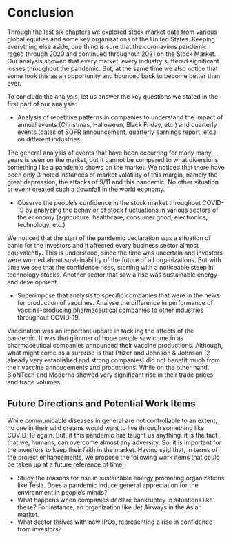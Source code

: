 # Conclusion

Through the last six chapters we explored stock market data from various global equities and some key organizations of the United States. Keeping everything else aside, one thing is sure that the coronavirus pandemic raged through 2020 and continued throughout 2021 on the Stock Market. Our analysis showed that every market, every industry suffered significant losses throughout the pandemic. But, at the same time we also notice that some took this as an opportunity and bounced back to become better than ever. 

To conclude the analysis, let us answer the key questions we stated in the first part of our analysis:

- Analysis of repetitive patterns in companies to understand the impact of annual events (Christmas, Halloween, Black Friday, etc.) and quarterly events (dates of SOFR announcement, quarterly earnings report, etc.) on different industries.

The general analysis of events that have been occurring for many many years is seen on the market, but it cannot be compared to what diversions something like a pandemic shows on the market. We noticed that there have been only 3 noted instances of market volatility of this margin, namely the great depression, the attacks of 9/11 and this pandemic. No other situation or event created such a downfall in the world economy. 

- Observe the people’s confidence in the stock market throughout COVID-19 by analyzing the behavior of stock fluctuations in various sectors of the economy (agriculture, healthcare, consumer good, electronics, technology, etc.)

We noticed that the start of the pandemic declaration was a situation of panic for the investors and it affected every business sector almost equivalently. This is understood, since the time was uncertain and investors were worried about sustainability of the future of all organizations. But with time we see that the confidence rises, starting with a noticeable steep in technology stocks. Another sector that saw a rise was sustainable energy and development.  

- Superimpose that analysis to specific companies that were in the news for production of vaccines. Analyse the difference in performance of vaccine-producing pharmaceutical companies to other industries throughout COVID-19.

Vaccination was an important update in tackling the affects of the pandemic. It was that glimmer of hope people saw come in as pharmaceutical companies announced their vaccine productions. Although, what might come as a surprise is that Pfizer and Johnson & Johnson (2 already very established and strong companies) did not benefit much from their vaccine annoucements and productions. While on the other hand, BioNTech and Moderna showed very significant rise in their trade prices and trade volumes.

## Future Directions and Potential Work Items

While communicable diseases in general are not controllable to an extent, no one in their wild dreams would want to live through something like COVID-19 again. But, if this pandemic has taught us anything, it is the fact that we, humans, can overcome almost any adversity. So, it is important for the investors to keep their faith in the market. Having said that, in terms of the project enhancements, we propose the following work items that could be taken up at a future reference of time:

- Study the reasons for rise in sustainable energy promoting organizations like Tesla. Does a pandemic induce general appreciation for the environment in people's minds?
- What happens when companies declare bankruptcy in situations like these? For instance, an organization like Jet Airways in the Asian market.
- What sector thrives with new IPOs, representing a rise in confidence from investors?